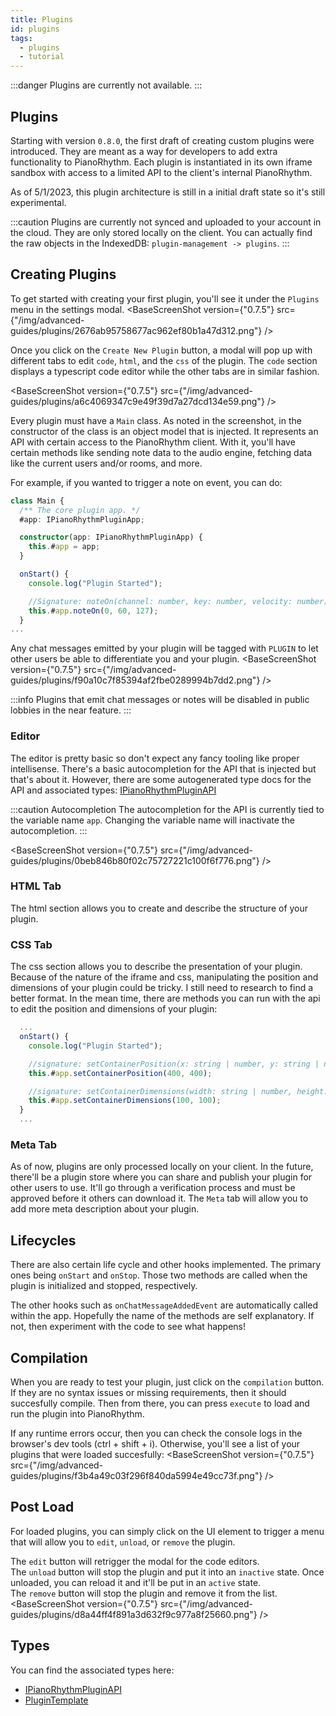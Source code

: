 ```yaml
---
title: Plugins
id: plugins
tags:
  - plugins
  - tutorial
---
```




:::danger
Plugins are currently not available.
:::

## Plugins
Starting with version `0.8.0`, the first draft of creating custom plugins were introduced.
They are meant as a way for developers to add extra functionality to PianoRhythm. Each plugin is instantiated
in its own iframe sandbox with access to a limited API to the client's internal PianoRhythm.

As of 5/1/2023, this plugin architecture is still in a initial draft state so it's still experimental.

:::caution
Plugins are currently not synced and uploaded to your account in the cloud.
They are only stored locally on the client. You can actually find the raw objects
in the IndexedDB: `plugin-management -> plugins`.
:::

## Creating Plugins
To get started with creating your first plugin, you'll see it under the `Plugins` menu in the settings modal.
<BaseScreenShot version={"0.7.5"} src={"/img/advanced-guides/plugins/2676ab95758677ac962ef80b1a47d312.png"} />

Once you click on the `Create New Plugin` button, a modal will pop up with different tabs to edit `code`, `html`, and the `css`
of the plugin. The `code` section displays a typescript code editor while the other tabs are in similar fashion.

<BaseScreenShot version={"0.7.5"} src={"/img/advanced-guides/plugins/a6c4069347c9e49f39d7a27dcd134e59.png"} />

Every plugin must have a `Main` class. As noted in the screenshot, in the constructor of the class is an object model that is injected.
It represents an API with certain access to the PianoRhythm client. With it, you'll have certain methods like sending note data to the
audio engine, fetching data like the current users and/or rooms, and more.

For example, if you wanted to trigger a note on event, you can do:
```ts title="main"
class Main {
  /** The core plugin app. */
  #app: IPianoRhythmPluginApp;

  constructor(app: IPianoRhythmPluginApp) {
    this.#app = app;
  }

  onStart() {
    console.log("Plugin Started");

    //Signature: noteOn(channel: number, key: number, velocity: number): void
    this.#app.noteOn(0, 60, 127);
  }
...
```

Any chat messages emitted by your plugin will be tagged with `PLUGIN` to let other users be able to
differentiate you and your plugin.
<BaseScreenShot version={"0.7.5"} src={"/img/advanced-guides/plugins/f90a10c7f85394af2fbe0289994b7dd2.png"} />

:::info
Plugins that emit chat messages or notes will be disabled in public lobbies in the near feature.
:::

### Editor
The editor is pretty basic so don't expect any fancy tooling like proper intellisense. There's
a basic autocompletion for the API that is injected but that's about it. However, there are some
autogenerated type docs for the API and associated types: [IPianoRhythmPluginAPI](/api/classes/plugins_plugin_api.IPianoRhythmPluginAPI)

:::caution Autocompletion
The autocompletion for the API is currently tied to the variable name `app`. Changing the variable name
will inactivate the autocompletion.
:::

<BaseScreenShot version={"0.7.5"} src={"/img/advanced-guides/plugins/0beb846b80f02c75727221c100f6f776.png"} />

### HTML Tab
The html section allows you to create and describe the structure of your plugin.

### CSS Tab
The css section allows you to describe the presentation of your plugin.
Because of the nature of the iframe and css, manipulating the position and dimensions of your plugin
could be tricky. I still need to research to find a better format. In the mean time, there are methods
you can run with the api to edit the position and dimensions of your plugin:

```ts title="main"
  ...
  onStart() {
    console.log("Plugin Started");

    //signature: setContainerPosition(x: string | number, y: string | number): void { }
    this.#app.setContainerPosition(400, 400);

    //signature: setContainerDimensions(width: string | number, height: string | number): void { }
    this.#app.setContainerDimensions(100, 100);
  }
  ...
```

### Meta Tab
As of now, plugins are only processed locally on your client. In the future, there'll be a plugin store where you
can share and publish your plugin for other users to use. It'll go through a verification process and must be approved
before it others can download it. The `Meta` tab will allow you to add more meta description about your plugin.

## Lifecycles
There are also certain life cycle and other hooks implemented. The primary ones being `onStart` and `onStop`.
Those two methods are called when the plugin is initialized and stopped, respectively.

The other hooks such as `onChatMessageAddedEvent` are automatically called within the app.
Hopefully the name of the methods are self explanatory. If not, then experiment with the code to see what happens!

## Compilation

When you are ready to test your plugin, just click on the `compilation` button.
If they are no syntax issues or missing requirements, then it should succesfully compile.
Then from there, you can press `execute` to load and run the plugin into PianoRhythm.

If any runtime errors occur, then you can check the console logs in the browser's dev tools (ctrl + shift + i).
Otherwise, you'll see a list of your plugins that were loaded succesfully:
<BaseScreenShot version={"0.7.5"} src={"/img/advanced-guides/plugins/f3b4a49c03f296f840da5994e49cc73f.png"} />

## Post Load
For loaded plugins, you can simply click on the UI element to trigger a menu that will allow you to `edit`, `unload`, or `remove` the plugin.

The `edit` button will retrigger the modal for the code editors.<br/>
The `unload` button will stop the plugin and put it into an `inactive` state. Once unloaded, you can reload it and it'll be put in an `active` state.<br/>
The `remove` button will stop the plugin and remove it from the list.
<BaseScreenShot version={"0.7.5"} src={"/img/advanced-guides/plugins/d8a44ff4f891a3d632f9c977a8f25660.png"} />

## Types

You can find the associated types here:
- [IPianoRhythmPluginAPI](/api/classes/plugins_plugin_api.IPianoRhythmPluginAPI)
- [PluginTemplate](/api/classes/plugins_plugin_template.Main)